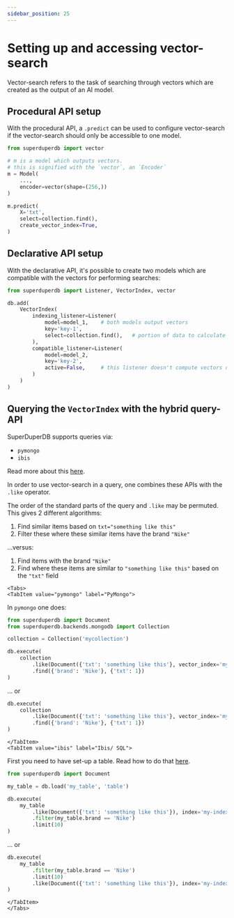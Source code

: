 ```yaml
---
sidebar_position: 25
---
```


# Setting up and accessing vector-search

Vector-search refers to the task of searching through vectors 
which are created as the output of an AI model.

## Procedural API setup

With the procedural API, a `.predict` can be used to configure vector-search
if the vector-search should only be accessible to one model.

```python
from superduperdb import vector

# m is a model which outputs vectors.
# this is signified with the `vector`, an `Encoder`
m = Model(
    ...,
    encoder=vector(shape=(256,))
)

m.predict(
    X='txt',
    select=collection.find(),
    create_vector_index=True,
)
```

## Declarative API setup

With the declarative API, it's possible to create two models 
which are compatible with the vectors for performing searches:

```python
from superduperdb import Listener, VectorIndex, vector

db.add(
    VectorIndex(
        indexing_listener=Listener(
            model=model_1,    # both models output vectors
            key='key-1',
            select=collection.find(),   # portion of data to calculate vectors for
        ),
        compatible_listener=Listener(
            model=model_2,
            key='key-2',
            active=False,     # this listener doesn't compute vectors on incoming data
        )
    )
)
```

## Querying the `VectorIndex` with the hybrid query-API

SuperDuperDB supports queries via:

- `pymongo`
- `ibis`

Read more about this [here](11_supported_query_APIs.md).

In order to use vector-search in a query, one combines these APIs with the `.like` operator.


The order of the standard parts of the query and `.like` may be permuted. This gives 
2 different algorithms:

1. Find similar items based on `txt="something like this"`
2. Filter these where these similar items have the brand `"Nike"`

...versus:

1. Find items with the brand `"Nike"`
2. Find where these items are similar to `"something like this"` based on the `"txt"` field

```mdx-code-block
<Tabs>
<TabItem value="pymongo" label="PyMongo">
```

In `pymongo` one does:

```python
from superduperdb import Document
from superduperdb.backends.mongodb import Collection

collection = Collection('mycollection')

db.execute(
    collection
        .like(Document({'txt': 'something like this'}, vector_index='my-index'))
        .find({'brand': 'Nike'}, {'txt': 1})
)
```

... or

```python
db.execute(
    collection
        .like(Document({'txt': 'something like this'}, vector_index='my-index'))
        .find({'brand': 'Nike'}, {'txt': 1})
)
```

```mdx-code-block
</TabItem>
<TabItem value="ibis" label="Ibis/ SQL">
```

First you need to have set-up a table. Read how to do that [here](13_sql_query_API.md).

```python
from superduperdb import Document

my_table = db.load('my_table', 'table')

db.execute(
    my_table
        .like(Document({'txt': 'something like this'}), index='my-index')
        .filter(my_table.brand == 'Nike')
        .limit(10)
)
```

... or

```python
db.execute(
    my_table
        .filter(my_table.brand == 'Nike')
        .limit(10)
        .like(Document({'txt': 'something like this'}), index='my-index')
)
```

```mdx-code-block
</TabItem>
</Tabs>
```